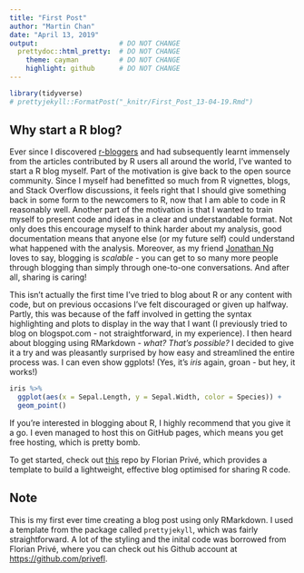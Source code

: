 ```yaml
---
title: "First Post"
author: "Martin Chan"
date: "April 13, 2019"
output:                    # DO NOT CHANGE
  prettydoc::html_pretty:  # DO NOT CHANGE
    theme: cayman          # DO NOT CHANGE
    highlight: github      # DO NOT CHANGE
---
```


```r
library(tidyverse)
# prettyjekyll::FormatPost("_knitr/First_Post_13-04-19.Rmd")
```


## Why start a R blog? 
Ever since I discovered [r-bloggers](https://www.r-bloggers.com/) and had subsequently learnt immensely from the articles contributed by R users all around the world, I've wanted to start a R blog myself. Part of the motivation is give back to the open source community. Since I myself had benefitted so much from R vignettes, blogs, and Stack Overflow discussions, it feels right that I should give something back in some form to the newcomers to R, now that I am able to code in R reasonably well. Another part of the motivation is that I wanted to train myself to present code and ideas in a clear and understandable format. Not only does this encourage myself to think harder about my analysis, good documentation means that anyone else (or my future self) could understand what happened with the analysis. Moreover, as my friend [Jonathan Ng](https://datastrategywithjonathan.com/) loves to say, blogging is *scalable* - you can get to so many more people through blogging than simply through one-to-one conversations. And after all, sharing is caring!

This isn't actually the first time I've tried to blog about R or any content with code, but on previous occasions I've felt discouraged or given up halfway. Partly, this was because of the faff involved in getting the syntax highlighting and plots to display in the way that I want (I previously tried to blog on blogspot.com - not straightforward, in my experience). I then heard about blogging using RMarkdown - *what? That's possible?* I decided to give it a try and was pleasantly surprised by how easy and streamlined the entire process was. I can even show ggplots!
(Yes, it's *iris* again, groan - but hey, it works!)

```r
iris %>%
  ggplot(aes(x = Sepal.Length, y = Sepal.Width, color = Species)) +
  geom_point()
```


If you're interested in blogging about R, I highly recommend that you give it a go. I even managed to host this on GitHub pages, which means you get free hosting, which is pretty bomb. 

To get started, check out [this](https://github.com/privefl/jekyll-now-r-template) repo by Florian Privé, which provides a template to build a lightweight, effective blog optimised for sharing R code.

## Note

This is my first ever time creating a blog post using only RMarkdown. I used a template from the package called `prettyjekyll`, which was fairly straightforward. A lot of the styling and the inital code was borrowed from Florian Privé, where you can check out his Github account at <https://github.com/privefl>.


